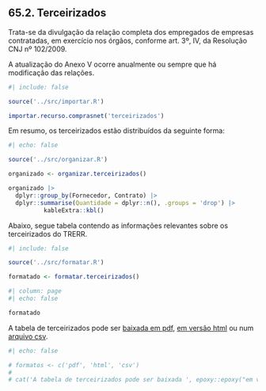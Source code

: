 ## 65.2. Terceirizados

Trata-se da divulgação da relação completa dos empregados de empresas contratadas, em exercício nos órgãos, conforme art. 3º, IV, da Resolução CNJ nº 102/2009.

A atualização do Anexo V ocorre anualmente ou sempre que há modificação das relações.


```r
#| include: false

source('../src/importar.R')

importar.recurso.comprasnet('terceirizados')

```


Em resumo, os terceirizados estão distribuídos da seguinte forma:


```r
#| echo: false

source('../src/organizar.R')

organizado <- organizar.terceirizados()

organizado |>
  dplyr::group_by(Fornecedor, Contrato) |>
  dplyr::summarise(Quantidade = dplyr::n(), .groups = 'drop') |>
          kableExtra::kbl()

```


Abaixo, segue tabela contendo as informações relevantes sobre os terceirizados do TRERR.


```r
#| include: false

source('../src/formatar.R')

formatado <- formatar.terceirizados()
```


```r
#| column: page
#| echo: false

formatado
```


A tabela de terceirizados pode ser [baixada em pdf](../saida/terceirizados.pdf), [em versão html](../saida/terceirizados.html) ou num [arquivo csv](../saida/terceirizados.csv).


```r
#| echo: false

# formatos <- c('pdf', 'html', 'csv')
# 
# cat('A tabela de terceirizados pode ser baixada ', epoxy::epoxy("em versão [{formato}](../saida/{formato}.qmd)", formato = formatos))


```

